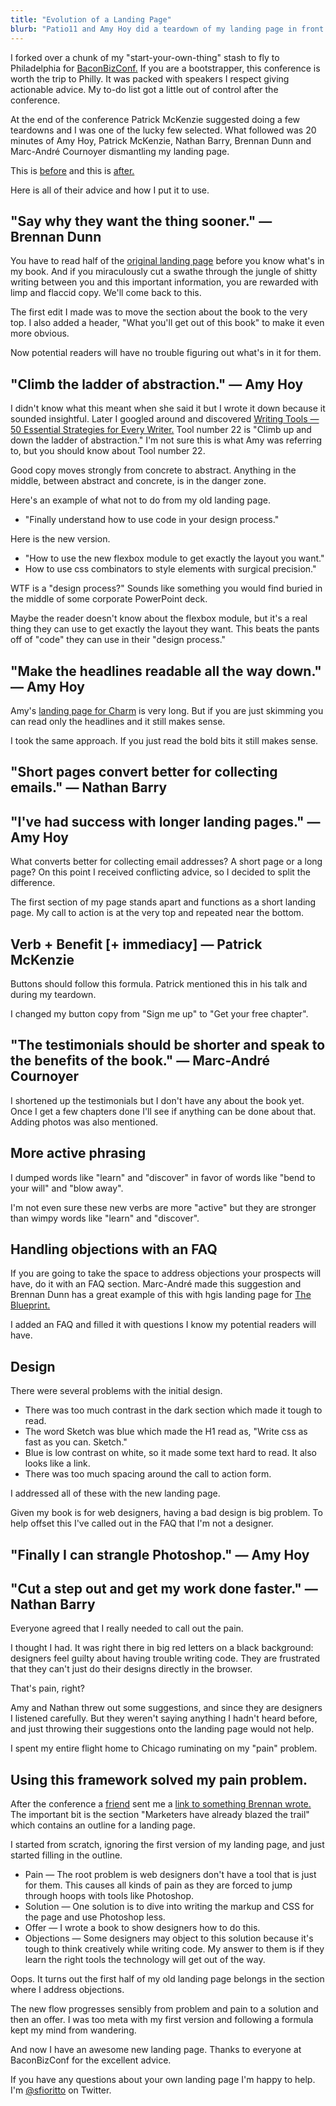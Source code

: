 ```yaml
---
title: "Evolution of a Landing Page"
blurb: "Patio11 and Amy Hoy did a teardown of my landing page in front of a live studio audience. This is what I learned."
---
```


I forked over a chunk of my "start-your-own-thing" stash to fly to Philadelphia for [BaconBizConf.](http://baconbiz.com/) If you are a bootstrapper, this conference is worth the trip to Philly. It was packed with speakers I respect giving actionable advice. My to-do list got a little out of control after the conference.

At the end of the conference Patrick McKenzie suggested doing a few teardowns and I was one of the lucky few selected. What followed was 20 minutes of Amy Hoy, Patrick McKenzie, Nathan Barry, Brennan Dunn and Marc-André Cournoyer dismantling my landing page.

This is [before](http://www.sketchingwithcss.com/old/) and this is [after.](http://www.sketchingwithcss.com/)

Here is all of their advice and how I put it to use.

"Say why they want the thing sooner." — Brennan Dunn
----------------------------------------------------

You have to read half of the [original landing page](http://www.sketchingwithcss.com/old/ ) before you know what's in my book. And if you miraculously cut a swathe through the jungle of shitty writing between you and this important information, you are rewarded with limp and flaccid copy. We'll come back to this.

The first edit I made was to move the section about the book to the very top. I also added a header, "What you'll get out of this book" to make it even more obvious.

Now potential readers will have no trouble figuring out what's in it for them.

"Climb the ladder of abstraction." — Amy Hoy
--------------------------------------------

I didn't know what this meant when she said it but I wrote it down because it sounded insightful. Later I googled around and discovered [Writing Tools — 50 Essential Strategies for Every Writer.](http://www.amazon.com/Writing-Tools-Essential-Strategies-Writer/dp/0316014990/ref=sr_1_1?ie=UTF8&qid=1370619793&sr=8-1&keywords=roys+writing+tools) Tool number 22 is "Climb up and down the ladder of abstraction." I'm not sure this is what Amy was referring to, but you should know about Tool number 22.

Good copy moves strongly from concrete to abstract. Anything in the middle, between abstract and concrete, is in the danger zone.

Here's an example of what not to do from my old landing page.

*   "Finally understand how to use code in your design process."

Here is the new version.

*   "How to use the new flexbox module to get exactly the layout you want."
*   How to use css combinators to style elements with surgical precision."

WTF is a "design process?" Sounds like something you would find buried in the middle of some corporate PowerPoint deck.

Maybe the reader doesn't know about the flexbox module, but it's a real thing they can use to get exactly the layout they want. This beats the pants off of "code" they can use in their "design process."

"Make the headlines readable all the way down." — Amy Hoy
---------------------------------------------------------

Amy's [landing page for Charm](http://web.archive.org/web/20110924061443/http://charmhq.com/) is very long. But if you are just skimming you can read only the headlines and it still makes sense.

I took the same approach. If you just read the bold bits it still makes sense.

"Short pages convert better for collecting emails." — Nathan Barry
------------------------------------------------------------------

"I've had success with longer landing pages." — Amy Hoy
-------------------------------------------------------

What converts better for collecting email addresses? A short page or a long page? On this point I received conflicting advice, so I decided to split the difference.

The first section of my page stands apart and functions as a short landing page. My call to action is at the very top and repeated near the bottom.

Verb + Benefit \[+ immediacy\] — Patrick McKenzie
-------------------------------------------------

Buttons should follow this formula. Patrick mentioned this in his talk and during my teardown.

I changed my button copy from "Sign me up" to "Get your free chapter".

"The testimonials should be shorter and speak to the benefits of the book." — Marc-André Cournoyer
--------------------------------------------------------------------------------------------------

I shortened up the testimonials but I don't have any about the book yet. Once I get a few chapters done I'll see if anything can be done about that. Adding photos was also mentioned.

More active phrasing
--------------------

I dumped words like "learn" and "discover" in favor of words like "bend to your will" and "blow away".

I'm not even sure these new verbs are more "active" but they are stronger than wimpy words like "learn" and "discover".

Handling objections with an FAQ
-------------------------------

If you are going to take the space to address objections your prospects will have, do it with an FAQ section. Marc-André made this suggestion and Brennan Dunn has a great example of this with hgis landing page for [The Blueprint.](http://doubleyourfreelancingrate.com/)

I added an FAQ and filled it with questions I know my potential readers will have.

Design
------

There were several problems with the initial design.

*   There was too much contrast in the dark section which made it tough to read.
*   The word Sketch was blue which made the H1 read as, "Write css as fast as you can. Sketch."
*   Blue is low contrast on white, so it made some text hard to read. It also looks like a link.
*   There was too much spacing around the call to action form.

I addressed all of these with the new landing page.

Given my book is for web designers, having a bad design is big problem. To help offset this I've called out in the FAQ that I'm not a designer.

"Finally I can strangle Photoshop." — Amy Hoy
---------------------------------------------

"Cut a step out and get my work done faster." — Nathan Barry
------------------------------------------------------------

Everyone agreed that I really needed to call out the pain.

I thought I had. It was right there in big red letters on a black background: designers feel guilty about having trouble writing code. They are frustrated that they can't just do their designs directly in the browser.

That's pain, right?

Amy and Nathan threw out some suggestions, and since they are designers I listened carefully. But they weren't saying anything I hadn't heard before, and just throwing their suggestions onto the landing page would not help.

I spent my entire flight home to Chicago ruminating on my "pain" problem.

Using this framework solved my pain problem.
--------------------------------------------

After the conference a [friend](https://twitter.com/mbuckbee) sent me a [link to something Brennan wrote.](http://planscope.io/blog/7-ways-to-get-more-clients-through-your-website/) The important bit is the section "Marketers have already blazed the trail" which contains an outline for a landing page.

I started from scratch, ignoring the first version of my landing page, and just started filling in the outline.

*   Pain — The root problem is web designers don't have a tool that is just for them. This causes all kinds of pain as they are forced to jump through hoops with tools like Photoshop.
*   Solution — One solution is to dive into writing the markup and CSS for the page and use Photoshop less.
*   Offer — I wrote a book to show designers how to do this.
*   Objections — Some designers may object to this solution because it's tough to think creatively while writing code. My answer to them is if they learn the right tools the technology will get out of the way.

Oops. It turns out the first half of my old landing page belongs in the section where I address objections.

The new flow progresses sensibly from problem and pain to a solution and then an offer. I was too meta with my first version and following a formula kept my mind from wandering.

And now I have an awesome new landing page. Thanks to everyone at BaconBizConf for the excellent advice.

If you have any questions about your own landing page I'm happy to help. I'm [@sfioritto](http://www.twitter.com/sfioritto) on Twitter.
